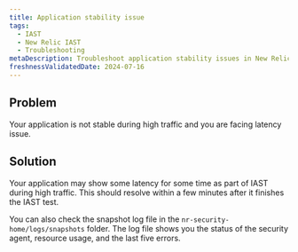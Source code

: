 ```yaml
---
title: Application stability issue
tags:
  - IAST
  - New Relic IAST
  - Troubleshooting
metaDescription: Troubleshoot application stability issues in New Relic platform.
freshnessValidatedDate: 2024-07-16
---
```


## Problem

Your application is not stable during high traffic and you are facing latency issue.

## Solution

Your application may show some latency for some time as part of IAST during high traffic. This should resolve within a few minutes after it finishes the IAST test.

You can also check the snapshot log file in the `nr-security-home/logs/snapshots` folder. The log file shows you the status of the security agent, resource usage, and the last five errors.